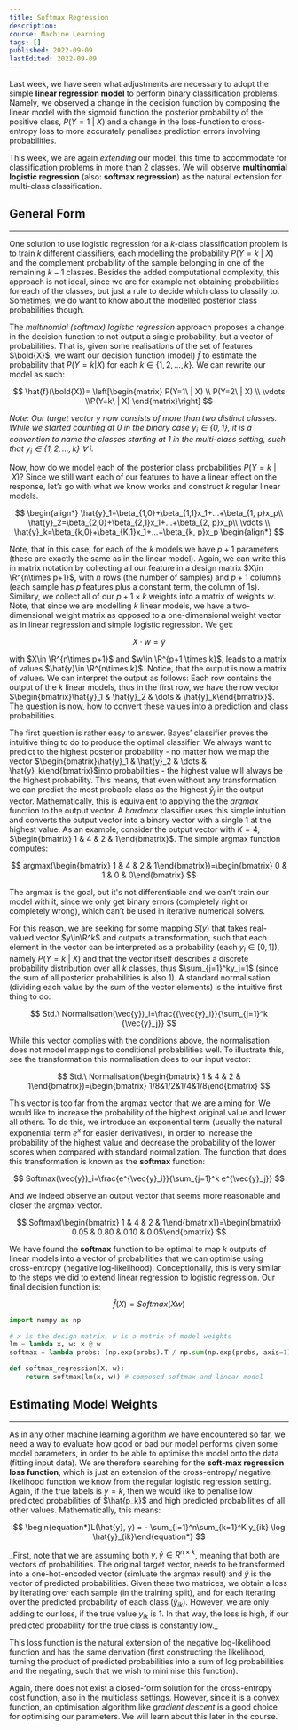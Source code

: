 ```yaml
---
title: Softmax Regression
description:
course: Machine Learning
tags: []
published: 2022-09-09
lastEdited: 2022-09-09
---
```


Last week, we have seen what adjustments are necessary to adopt the simple **linear regression model** to perform binary classification problems.
Namely, we observed a change in the decision function by composing the linear model with the sigmoid function the posterior probability of the
positive class, $P(Y=1\ |\ X)$ and a change in the loss-function to cross-entropy loss to more accurately penalises prediction errors involving
probabilities.

This week, we are again _extending_ our model, this time to accommodate for classification problems in more than 2 classes. We will observe
**multinomial logistic regression** (also: **softmax regression**) as the natural extension for multi-class classification.

## General Form

---

One solution to use logistic regression for a $k$-class classification problem is to train $k$ different classifiers, each modelling the probability
$P(Y=k\ |\ X)$ and the complement probability of the sample belonging in one of the remaining $k-1$ classes. Besides the added computational
complexity, this approach is not ideal, since we are for example not obtaining probabilities for each of the classes, but just a rule to decide which
class to classify to. Sometimes, we do want to know about the modelled posterior class probabilities though.

The _multinomial (softmax) logistic regression_ approach proposes a change in the decision function to not output a single probability, but a vector
of probabilities. That is, given some realisations of the set of features $\bold{X}$, we want our decision function (model) $\hat{f}$ to estimate the
probability that $P(Y=k|X)$ for each $k\in\{1,2,...,k\}$. We can rewrite our model as such:

$$
\hat{f}(\bold{X})= \left[\begin{matrix} P(Y=1\ | X) \\ P(Y=2\ | X)  \\ \vdots \\P(Y=k\ | X) \end{matrix}\right]
$$

_Note: Our target vector $y$ now consists of more than two distinct classes. While we started counting at $0$ in the binary case $y_i \in \{0,1\}$, it
is a convention to name the classes starting at $1$ in the multi-class setting, such that $y_i\in\{1,2,...,k\}$ $\forall \ i$._

Now, how do we model each of the posterior class probabilities $P(Y=k\ |\ X)$? Since we still want each of our features to have a linear effect on the
response, let’s go with what we know works and construct $k$ regular linear models.

$$
\begin{align*}
	\hat{y}_1=\beta_{1,0}+\beta_{1,1}x_1+...+\beta_{1, p}x_p\\
	\hat{y}_2=\beta_{2,0}+\beta_{2,1}x_1+...+\beta_{2, p}x_p\\
	\vdots \\
	\hat{y}_k=\beta_{k,0}+\beta_{K,1}x_1+...+\beta_{k, p}x_p
\begin{align*}
$$

Note, that in this case, for each of the $k$ models we have $p+1$ parameters (these are exactly the same as in the linear model). Again, we can write
this in matrix notation by collecting all our feature in a design matrix $X\in \R^{n\times p+1}$, with $n$ rows (the number of samples) and $p+1$
columns (each sample has $p$ features plus a constant term, the column of $1$s). Similary, we collect all of our $p+1\times k$ weights into a matrix
of weights $w$. Note, that since we are modelling $k$ linear models, we have a two-dimensional weight matrix as opposed to a one-dimensional weight
vector as in linear regression and simple logistic regression. We get:

$$
X\cdot w=\hat{y}
$$

with $X\in \R^{n\times p+1}$ and $w\in \R^{p+1 \times k}$, leads to a matrix of values $\hat{y}\in \R^{n\times k}$. Notice, that the output is now a
matrix of values. We can interpret the output as follows: Each row contains the output of the $k$ linear models, thus in the first row, we have the
row vector $\begin{bmatrix}\hat{y}_1 & \hat{y}_2 &  \dots  & \hat{y}_k\end{bmatrix}$. The question is now, how to convert these values into a
prediction and class probabilities.

The first question is rather easy to answer. Bayes’ classifier proves the intuitive thing to do to produce the optimal classifier. We always want to
predict to the highest posterior probability - no matter how we map the vector
$\begin{bmatrix}\hat{y}_1 & \hat{y}_2 &  \dots  & \hat{y}_k\end{bmatrix}$into probabilities - the highest value will always be the highest
probability. This means, that even without any transformation we can predict the most probable class as the highest $\hat{y}_j$ in the output vector.
Mathematically, this is equivalent to applying the the $argmax$ function to the output vector. A $hardmax$ classifier uses this simple intuition and
converts the output vector into a binary vector with a single $1$ at the highest value. As an example, consider the output vector with $K=4$,
$\begin{bmatrix} 1 & 4 & 2 & 1\end{bmatrix}$. The simple argmax function computes:

$$
argmax(\begin{bmatrix} 1 & 4 & 2 & 1\end{bmatrix})=\begin{bmatrix} 0 & 1 & 0 & 0\end{bmatrix}
$$

The argmax is the goal, but it's not differentiable and we can't train our model with it, since we only get binary errors (completely right or
completely wrong), which can’t be used in iterative numerical solvers.

For this reason, we are seeking for some mapping $S(y)$ that takes real-valued vector $y\in\R^k$ and outputs a transformation, such that each element
in the vector can be interpreted as a probability (each $y_i\in[0,1]$), namely $P(Y=k\ |\ X)$ and that the vector itself describes a discrete
probability distribution over all $k$ classes, thus $\sum_{j=1}^ky_j=1$ (since the sum of all posterior probabilities is also $1$). A standard
normalisation (dividing each value by the sum of the vector elements) is the intuitive first thing to do:

$$
Std.\ Normalisation(\vec{y})_i=\frac{{\vec{y}_i}}{\sum_{j=1}^k {\vec{y}_j}}
$$

While this vector complies with the conditions above, the normalisation does not model mappings to conditional probabilities well. To illustrate this,
see the transformation this normalisation does to our input vector:

$$
Std.\ Normalisation(\begin{bmatrix} 1 & 4 & 2 & 1\end{bmatrix})=\begin{bmatrix} 1/8&1/2&1/4&1/8\end{bmatrix}
$$

This vector is too far from the argmax vector that we are aiming for. We would like to increase the probability of the highest original value and
lower all others. To do this, we introduce an exponential term (usually the natural exponential term $e^x$ for easier derivatives), in order to
increase the probability of the highest value and decrease the probability of the lower scores when compared with standard normalization. The function
that does this transformation is known as the **softmax** function:

$$
Softmax(\vec{y})_i=\frac{e^{\vec{y}_i}}{\sum_{j=1}^k e^{\vec{y}_j}}
$$

And we indeed observe an output vector that seems more reasonable and closer the argmax vector.

$$
Softmax(\begin{bmatrix} 1 & 4 & 2 & 1\end{bmatrix})=\begin{bmatrix} 0.05 & 0.80 & 0.10 &  0.05\end{bmatrix}
$$

We have found the **softmax** function to be optimal to map $k$ outputs of linear models into a vector of probabilities that we can optimise using
cross-entropy (negative log-likelihood). Conceptionally, this is very similar to the steps we did to extend linear regression to logistic regression.
Our final decision function is:

$$
\hat{f}(X)=Softmax(Xw)
$$

```python
import numpy as np

# x is the design matrix, w is a matrix of model weights
lm = lambda x, w: x @ w
softmax = lambda probs: (np.exp(probs).T / np.sum(np.exp(probs, axis=1))).T

def softmax_regression(X, w):
	return softmax(lm(x, w)) # composed softmax and linear model
```

## Estimating Model Weights

---

As in any other machine learning algorithm we have encountered so far, we need a way to evaluate how good or bad our model performs given some model
parameters, in order to be able to optimise the model onto the data (fitting input data). We are therefore searching for the **soft-max regression
loss function**, which is just an extension of the cross-entropy/ negative likelihood function we know from the regular logistic regression setting.
Again, if the true labels is $y=k$, then we would like to penalise low predicted probabilities of $\hat{p_k}$ and high predicted probabilities of all
other values. Mathematically, this means:

$$
\begin{equation*}L(\hat{y}, y) = - \sum_{i=1}^n\sum_{k=1}^K y_{ik} \log \hat{y}_{ik}\end{equation*}
$$

_First, note that we are assuming both $y,\hat{y}\in R^{n\times k}$, meaning that both are vectors of probabilities. The original target vector, needs
to be transformed into a one-hot-encoded vector (simluate the argmax result) and $\hat{y}$ is the vector of predicted probabilities. Given these two
matrices, we obtain a loss by iterating over each sample (in the training split), and for each iterating over the predicted probability of each class
($\hat{y}_{ik}$). However, we are only adding to our loss, if the true value $y_{ik}$ is $1$. In that way, the loss is high, if our predicted
probability for the true class is constantly low.\_

This loss function is the natural extension of the negative log-likelihood function and has the same derivation (first constructing the likelihood,
turning the product of predicted probabilities into a sum of log probabilities and the negating, such that we wish to minimise this function).

Again, there does not exist a closed-form solution for the cross-entropy cost function, also in the multiclass settings. However, since it is a convex
function, an optimisation algorithm like g*radient descent* is a good choice for optimising our parameters. We will learn about this later in the
course.
